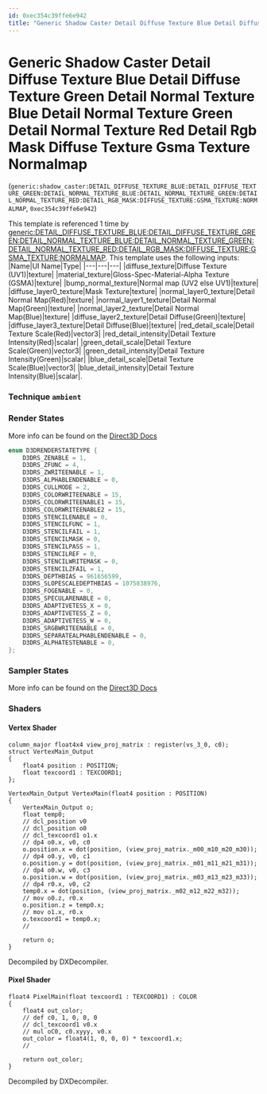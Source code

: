 ```yaml
---
id: 0xec354c39ffe6e942
title: "Generic Shadow Caster Detail Diffuse Texture Blue Detail Diffuse Texture Green Detail Normal Texture Blue Detail Normal Texture Green Detail Normal Texture Red Detail Rgb Mask Diffuse Texture Gsma Texture Normalmap"
---
```


# Generic Shadow Caster Detail Diffuse Texture Blue Detail Diffuse Texture Green Detail Normal Texture Blue Detail Normal Texture Green Detail Normal Texture Red Detail Rgb Mask Diffuse Texture Gsma Texture Normalmap
(`generic:shadow_caster:DETAIL_DIFFUSE_TEXTURE_BLUE:DETAIL_DIFFUSE_TEXTURE_GREEN:DETAIL_NORMAL_TEXTURE_BLUE:DETAIL_NORMAL_TEXTURE_GREEN:DETAIL_NORMAL_TEXTURE_RED:DETAIL_RGB_MASK:DIFFUSE_TEXTURE:GSMA_TEXTURE:NORMALMAP`, `0xec354c39ffe6e942`)

This template is referenced 1 time by [generic:DETAIL_DIFFUSE_TEXTURE_BLUE:DETAIL_DIFFUSE_TEXTURE_GREEN:DETAIL_NORMAL_TEXTURE_BLUE:DETAIL_NORMAL_TEXTURE_GREEN:DETAIL_NORMAL_TEXTURE_RED:DETAIL_RGB_MASK:DIFFUSE_TEXTURE:GSMA_TEXTURE:NORMALMAP](/docs/Generated/Render%20Templates/base.render_template_database#generic-detail-diffuse-texture-blue-detail-diffuse-texture-green-detail-normal-texture-blue-detail-normal-texture-green-detail-normal-texture-red-detail-rgb-mask-diffuse-texture-gsma-texture-normalmap).
This template uses the following inputs:
 |Name|UI Name|Type|
|---|---|---|
|diffuse_texture|Diffuse Texture (UV1)|texture|
|material_texture|Gloss-Spec-Material-Alpha Texture (GSMA)|texture|
|bump_normal_texture|Normal map (UV2 else UV1)|texture|
|diffuse_layer0_texture|Mask Texture|texture|
|normal_layer0_texture|Detail Normal Map(Red)|texture|
|normal_layer1_texture|Detail Normal Map(Green)|texture|
|normal_layer2_texture|Detail Normal Map(Blue)|texture|
|diffuse_layer2_texture|Detail Diffuse(Green)|texture|
|diffuse_layer3_texture|Detail Diffuse(Blue)|texture|
|red_detail_scale|Detail Texture Scale(Red)|vector3|
|red_detail_intensity|Detail Texture Intensity(Red)|scalar|
|green_detail_scale|Detail Texture Scale(Green)|vector3|
|green_detail_intensity|Detail Texture Intensity(Green)|scalar|
|blue_detail_scale|Detail Texture Scale(Blue)|vector3|
|blue_detail_intensity|Detail Texture Intensity(Blue)|scalar|.

### Technique `ambient`
### Render States
More info can be found on the [Direct3D Docs](https://learn.microsoft.com/en-us/windows/win32/direct3d9/d3drenderstatetype)
```cpp
enum D3DRENDERSTATETYPE {
	D3DRS_ZENABLE = 1,
	D3DRS_ZFUNC = 4,
	D3DRS_ZWRITEENABLE = 1,
	D3DRS_ALPHABLENDENABLE = 0,
	D3DRS_CULLMODE = 2,
	D3DRS_COLORWRITEENABLE = 15,
	D3DRS_COLORWRITEENABLE1 = 15,
	D3DRS_COLORWRITEENABLE2 = 15,
	D3DRS_STENCILENABLE = 0,
	D3DRS_STENCILFUNC = 1,
	D3DRS_STENCILFAIL = 1,
	D3DRS_STENCILMASK = 0,
	D3DRS_STENCILPASS = 1,
	D3DRS_STENCILREF = 0,
	D3DRS_STENCILWRITEMASK = 0,
	D3DRS_STENCILZFAIL = 1,
	D3DRS_DEPTHBIAS = 961656599,
	D3DRS_SLOPESCALEDEPTHBIAS = 1075838976,
	D3DRS_FOGENABLE = 0,
	D3DRS_SPECULARENABLE = 0,
	D3DRS_ADAPTIVETESS_X = 0,
	D3DRS_ADAPTIVETESS_Z = 0,
	D3DRS_ADAPTIVETESS_W = 0,
	D3DRS_SRGBWRITEENABLE = 0,
	D3DRS_SEPARATEALPHABLENDENABLE = 0,
	D3DRS_ALPHATESTENABLE = 0,
};
```
### Sampler States
More info can be found on the [Direct3D Docs](https://learn.microsoft.com/en-us/windows/win32/direct3d9/d3dsamplerstatetype)
### Shaders
#### Vertex Shader
```hlsl
column_major float4x4 view_proj_matrix : register(vs_3_0, c0);
struct VertexMain_Output
{
    float4 position : POSITION;
    float texcoord1 : TEXCOORD1;
};

VertexMain_Output VertexMain(float4 position : POSITION)
{
    VertexMain_Output o;
    float temp0;
    // dcl_position v0
    // dcl_position o0
    // dcl_texcoord1 o1.x
    // dp4 o0.x, v0, c0
    o.position.x = dot(position, (view_proj_matrix._m00_m10_m20_m30));
    // dp4 o0.y, v0, c1
    o.position.y = dot(position, (view_proj_matrix._m01_m11_m21_m31));
    // dp4 o0.w, v0, c3
    o.position.w = dot(position, (view_proj_matrix._m03_m13_m23_m33));
    // dp4 r0.x, v0, c2
    temp0.x = dot(position, (view_proj_matrix._m02_m12_m22_m32));
    // mov o0.z, r0.x
    o.position.z = temp0.x;
    // mov o1.x, r0.x
    o.texcoord1 = temp0.x;
    // 

    return o;
}
```
Decompiled by DXDecompiler.
#### Pixel Shader
```hlsl
float4 PixelMain(float texcoord1 : TEXCOORD1) : COLOR
{
    float4 out_color;
    // def c0, 1, 0, 0, 0
    // dcl_texcoord1 v0.x
    // mul oC0, c0.xyyy, v0.x
    out_color = float4(1, 0, 0, 0) * texcoord1.x;
    // 

    return out_color;
}
```
Decompiled by DXDecompiler.

